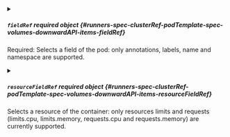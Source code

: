

<PartialPath />



<details className="config-field" data-expandable="true">
<summary>

##### `fieldRef` <span className="config-field-required" data-required="false">required</span> <span className="config-field-type">object</span> <span className="config-field-default"></span> <span className="config-field-enum"></span> {#runners-spec-clusterRef-podTemplate-spec-volumes-downwardAPI-items-fieldRef}

Required: Selects a field of the pod: only annotations, labels, name and namespace are supported.

</summary>

<PartialFieldRefreference />


</details>



<details className="config-field" data-expandable="true">
<summary>

##### `resourceFieldRef` <span className="config-field-required" data-required="false">required</span> <span className="config-field-type">object</span> <span className="config-field-default"></span> <span className="config-field-enum"></span> {#runners-spec-clusterRef-podTemplate-spec-volumes-downwardAPI-items-resourceFieldRef}

Selects a resource of the container: only resources limits and requests
(limits.cpu, limits.memory, requests.cpu and requests.memory) are currently supported.

</summary>

<PartialResourceFieldRefreference />


</details>


<PartialMode />
